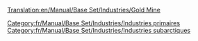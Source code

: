 [[Translation:en/Manual/Base Set/Industries/Gold Mine]]

{{fr/Manual/Base Set/Industries/Industries|image=en/Manual/Base Set/Industries/Goldmine.png
|nom=Mine d'or
|climats=[[fr/Manual/Climat#subarctique|Subarctique]]
|accepte=Rien
|produit=[[fr/Manual/Base Set/Cargos/Or|Or]]
|notes=Absent des autres [[fr/Manual/Climat|climats]]
}}

[[Category:fr/Manual/Base Set/Industries/Industries primaires]]
[[Category:fr/Manual/Base Set/Industries/Industries subarctiques]]